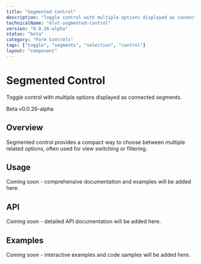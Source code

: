 ```yaml
---
title: "Segmented Control"
description: "Toggle control with multiple options displayed as connected segments."
technicalName: "elvt-segmented-control"
version: "0.0.26-alpha"
status: "beta"
category: "Form Controls"
tags: ["toggle", "segments", "selection", "control"]
layout: "component"
---
```


# Segmented Control

Toggle control with multiple options displayed as connected segments.

<elvt-badge tone="primary" size="small">Beta</elvt-badge> <elvt-badge tone="neutral" size="small">v0.0.26-alpha</elvt-badge>

## Overview

Segmented control provides a compact way to choose between multiple related options, often used for view switching or filtering.

## Usage

Coming soon - comprehensive documentation and examples will be added here.

## API

Coming soon - detailed API documentation will be added here.

## Examples

Coming soon - interactive examples and code samples will be added here.